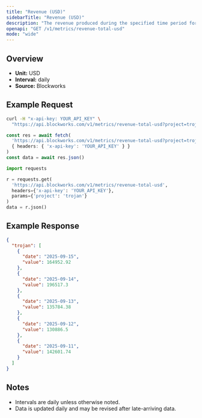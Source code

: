```yaml
---
title: "Revenue (USD)"
sidebarTitle: "Revenue (USD)"
description: "The revenue produced during the specified time period for given project."
openapi: "GET /v1/metrics/revenue-total-usd"
mode: "wide"
---
```


## Overview

- **Unit:** USD
- **Interval:** daily
- **Source:** Blockworks

## Example Request

<CodeGroup>

```bash cURL
curl -H "x-api-key: YOUR_API_KEY" \
  "https://api.blockworks.com/v1/metrics/revenue-total-usd?project=trojan"
```

```typescript TypeScript
const res = await fetch(
  'https://api.blockworks.com/v1/metrics/revenue-total-usd?project=trojan',
  { headers: { 'x-api-key': 'YOUR_API_KEY' } }
)
const data = await res.json()
```

```python Python
import requests

r = requests.get(
  'https://api.blockworks.com/v1/metrics/revenue-total-usd',
  headers={'x-api-key': 'YOUR_API_KEY'},
  params={'project': 'trojan'}
)
data = r.json()
```

</CodeGroup>

## Example Response

```json
{
  "trojan": [
    {
      "date": "2025-09-15",
      "value": 164952.92
    },
    {
      "date": "2025-09-14",
      "value": 196517.3
    },
    {
      "date": "2025-09-13",
      "value": 135784.38
    },
    {
      "date": "2025-09-12",
      "value": 130886.5
    },
    {
      "date": "2025-09-11",
      "value": 142601.74
    }
  ]
}
```

## Notes
- Intervals are daily unless otherwise noted.
- Data is updated daily and may be revised after late-arriving data.